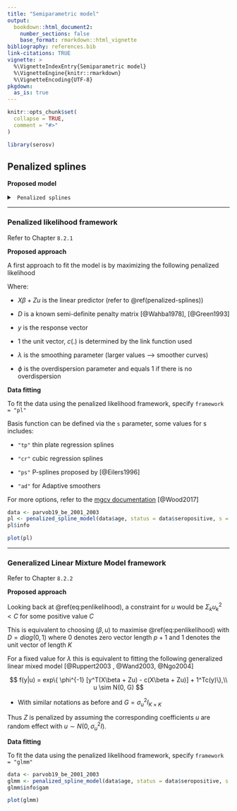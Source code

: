 ```yaml
---
title: "Semiparametric model"
output: 
  bookdown::html_document2:
    number_sections: false
    base_format: rmarkdown::html_vignette
bibliography: references.bib
link-citations: TRUE
vignette: >
  %\VignetteIndexEntry{Semiparametric model}
  %\VignetteEngine{knitr::rmarkdown}
  %\VignetteEncoding{UTF-8}
pkgdown:
  as_is: true
---
```


```r
knitr::opts_chunk$set(
  collapse = TRUE,
  comment = "#>"
)
```

```r
library(serosv)
```

## Penalized splines

**Proposed model**

```{=html}
<details>
  <summary> <code> Penalized splines </code> </summary>
```
A general model relating the prevalence to age can be written as a GLM

$$
g(P(Y_i = 1| a _i)) = g(\pi(a_i)) = \eta(a_i)
$$

-   Where $g$ is the link function and $\eta$ is the linear predictor

The linear predictor can be estimated semi-parametrically using penalized spline with truncated power basis functions of degree $p$ and fixed knots $\kappa_1,..., \kappa_k$ as followed

$$
\eta(a_i) = \beta_0 + \beta_1a_i + ... + \beta_p a_i^p + \Sigma_{k=1}^ku_k(a_i - \kappa_k)^p_+
$$

-   Where

    $$
    (a_i - \kappa_k)^p_+ = \begin{cases} 
    0, & a_i \le \kappa_k \\ 
    (a_i - \kappa_k)^p, & a_i > \kappa_k
    \end{cases} $$

In matrix notation, the mean structure model for $\eta(a_i)$ becomes

$$
\eta = X\beta + Zu
$$

Where $\eta = [\eta(a_i) ... \eta(a_N) ]^T$, $\beta = [\beta_0 \beta_1 .... \beta_p]^T$, and $u = [u_1 u_2 ... u_k]^T$ are the regression with corresponding design matrices

$$
X = \begin{bmatrix}
1 & a_1 & a_1^2 & ... & a_1^p \\
1 & a_2 & a_2^2 & ... & a_2^p \\
\vdots & \vdots & \vdots & \dots & \vdots \\
1 & a_N & a_N^2 & ... & a_N^p
\end{bmatrix}, Z = \begin{bmatrix} 
(a_1 - \kappa_1 )_+^p & (a_1 - \kappa_2 )_+^p & \dots & (a_1 - \kappa_k)_+^p \\
(a_2 - \kappa_1 )_+^p & (a_2 - \kappa_2 )_+^p & \dots & (a_2 - \kappa_k)_+^p \\
\vdots & \vdots & \dots & \vdots \\
(a_N - \kappa_1 )_+^p & (a_N - \kappa_2 )_+^p & \dots & (a_N - \kappa_k)_+^p
\end{bmatrix}
$$

FOI can then be derived as

$$
\hat{\lambda}(a_i) = [\hat{\beta_1} , 2\hat{\beta_2}a_i, ..., p \hat{\beta} a_i ^{p-1} + \Sigma^k_{k=1} p \hat{u}_k(a_i - \kappa_k)^{p-1}_+] \delta(\hat{\eta}(a_i))
$$

-   Where $\delta(.)$ is determined by the link function use in the model

</details>

------------------------------------------------------------------------

### Penalized likelihood framework

Refer to Chapter `8.2.1`

**Proposed approach**

A first approach to fit the model is by maximizing the following penalized likelihood

```{=tex}
\begin{equation}
\phi^{-1}[y^T(X\beta + Zu ) -  1^Tc(X\beta + Zu )] - \frac{1}{2}\lambda^2 
\begin{bmatrix} \beta \\u \end{bmatrix}^T D\begin{bmatrix} \beta \\u \end{bmatrix}

(\#eq:penlikelihood)
\end{equation}
```
Where:

-   $X\beta + Zu$ is the linear predictor (refer to \@ref(penalized-splines))

-   $D$ is a known semi-definite penalty matrix [@Wahba1978], [@Green1993]

-   $y$ is the response vector

-   1 the unit vector, $c(.)$ is determined by the link function used

-   $\lambda$ is the smoothing parameter (larger values --\> smoother curves)

-   $\phi$ is the overdispersion parameter and equals 1 if there is no overdispersion

**Data fitting**

To fit the data using the penalized likelihood framework, specify `framework = "pl"`

Basis function can be defined via the `s` parameter, some values for s includes:

-   `"tp"` thin plate regression splines

-   `"cr"` cubic regression splines

-   `"ps"` P-splines proposed by [@Eilers1996]

-   `"ad"` for Adaptive smoothers

For more options, refer to the [mgcv documentation](https://stat.ethz.ch/R-manual/R-devel/library/mgcv/html/smooth.terms.html) [@Wood2017]

```r
data <- parvob19_be_2001_2003
pl <- penalized_spline_model(data$age, status = data$seropositive, s = "tp", framework = "pl") 
pl$info
```

```r
plot(pl)
```

------------------------------------------------------------------------

### Generalized Linear Mixture Model framework

Refer to Chapter `8.2.2`

**Proposed approach**

Looking back at \@ref(eq:penlikelihood), a constraint for $u$ would be $\Sigma_ku_k^2 < C$ for some positive value $C$

This is equivalent to choosing $(\beta, u)$ to maximise \@ref(eq:penlikelihood) with $D = diag(0, 1)$ where $0$ denotes zero vector length $p+1$ and 1 denotes the unit vector of length $K$

For a fixed value for $\lambda$ this is equivalent to fitting the following generalized linear mixed model [@Ruppert2003 , @Wand2003, @Ngo2004]

$$
f(y|u) = exp\{ \phi^{-1} [y^T(X\beta + Zu) - c(X\beta + Zu)] + 1^Tc(y)\},\\
u \sim N(0, G) 
$$

-   With similar notations as before and $G = \sigma^2_uI_{K \times K}$

Thus $Z$ is penalized by assuming the corresponding coefficients $u$ are random effect with $u \sim N(0, \sigma^2_uI)$.

**Data fitting**

To fit the data using the penalized likelihood framework, specify `framework = "glmm"`

```r
data <- parvob19_be_2001_2003
glmm <- penalized_spline_model(data$age, status = data$seropositive, s = "tp", framework = "glmm") 
glmm$info$gam
```

```r
plot(glmm)
```

